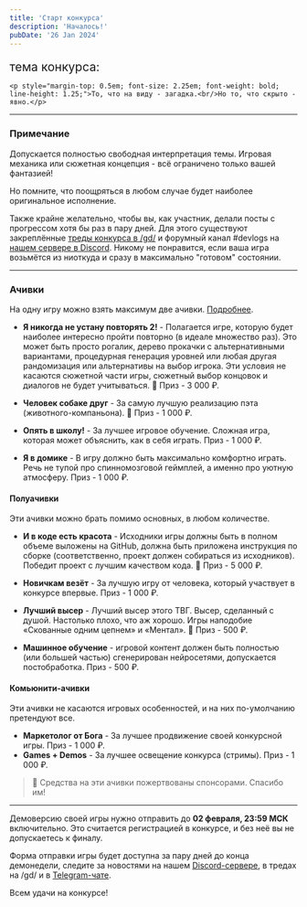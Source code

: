 ```yaml
---
title: 'Старт конкурса'
description: 'Началось!'
pubDate: '26 Jan 2024'
---
```


<div style={{ textAlign: 'center', marginBottom: '1.5em' }}>
	<p style="margin-bottom: 0; font-size: 1.5em;">тема конкурса:</p>

	<p style="margin-top: 0.5em; font-size: 2.25em; font-weight: bold; line-height: 1.25;">То, что на виду - загадка.<br/>Но то, что скрыто - явно.</p>
</div>

---

### Примечание

Допускается полностью свободная интерпретация темы. Игровая механика или сюжетная концепция - всё ограничено только вашей фантазией!

Но помните, что поощряться в любом случае будет наиболее оригинальное исполнение.

Также крайне желательно, чтобы вы, как участник, делали посты с прогрессом хотя бы раз в пару дней.
Для этого существуют закреплённые [треды конкурса в /gd/](https://2ch.hk/gd/) и форумный канал #devlogs на [нашем сервере в Discord](https://discord.gg/FNFnJVCZA9).
Никому не понравится, если ваша игра возьмётся из ниоткуда и сразу в максимально "готовом" состоянии.

---

### Ачивки

На одну игру можно взять максимум две ачивки. [Подробнее](/page/rules/#ачивки).

- **Я никогда не устану повторять 2!** - Полагается игре, которую будет наиболее интересно пройти повторно (в идеале множество раз).
Это может быть просто рогалик, дерево прокачки с альтернативными вариантами, процедурная генерация уровней или любая другая рандомизация или альтернативы на выбор игрока.
Эти условия не касаются сюжетной части игры, сюжетный выбор концовок и диалогов не будет учитываться.
<span class="inline-block">💸 Приз - 3 000 ₽</span>.

- **Человек собаке друг** - За самую лучшую реализацию пэта (животного-компаньона). <span class="inline-block">💸 Приз - 1 000 ₽</span>.

- **Опять в школу!** - За лучшее игровое обучение. Сложная игра, которая может объяснить, как в себя играть. <span class="inline-block">Приз - 1 000 ₽</span>.

- **Я в домике** - В игру должно быть максимально комфортно играть. Речь не тупой про спинномозговой геймплей, а именно про уютную атмосферу. <span class="inline-block">Приз - 1 000 ₽</span>.

#### Полуачивки

Эти ачивки можно брать помимо основных, в любом количестве.

- **И в коде есть красота** - Исходники игры должны быть в полном объеме выложены на GitHub, должна быть приложена инструкция по сборке (соответственно, проект должен собираться из исходников).
Победит проект с лучшим качеством кода. <span class="inline-block">💸 Приз - 5 000 ₽</span>.

- **Новичкам везёт** - За лучшую игру от человека, который участвует в конкурсе впервые. <span class="inline-block">Приз - 1 000 ₽</span>.

- **Лучший высер** - Лучший высер этого ТВГ. Высер, сделанный с душой. Настолько плохо, что аж хорошо.
Игры наподобие «Скованные одним цепнем» и «Ментал». <span class="inline-block">💸 Приз - 500 ₽</span>.

- **Машинное обучение** - игровой контент должен быть полностью (или большей частью) сгенерирован нейросетями, допускается постобработка. <span class="inline-block">Приз - 500 ₽</span>.

#### Комьюнити-ачивки

Эти ачивки не касаются игровых особенностей, и на них по-умолчанию претендуют все.

- **Маркетолог от Бога** - За лучшее продвижение своей конкурсной игры. <span class="inline-block">Приз - 1 000 ₽</span>.
- **Games + Demos** - За лучшее освещение конкурса (стримы). <span class="inline-block">Приз - 1 000 ₽</span>.

> 💸 Средства на эти ачивки пожертвованы спонсорами. Спасибо им!

---

Демоверсию своей игры нужно отправить до **02 февраля, 23:59 МСК** включительно. Это считается регистрацией в конкурсе, и без неё вы не допускаетесь к финалу.

Форма отправки игры будет доступна за пару дней до конца демонедели, следите за новостями на нашем [Discord-сервере](https://discord.gg/FNFnJVCZA9), в тредах на /gd/ и в [Telegram-чате](https://t.me/gdchat).

Всем удачи на конкурсе!

